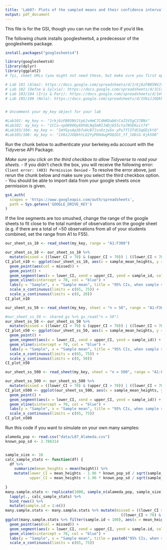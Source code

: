 ```yaml
---
title: 'Lab07: Plots of the sampled means and their confidence intervals'
output: pdf_document
---
```


This file is for the GSI, though you can run the code too if you'd like.

The following chunk installs googlesheets4, a predecessor of the googlesheets package.
```r
install.packages("googlesheets4")
```

```r
library(googlesheets4)
library(dplyr)
library(ggplot2)
# fyi, sheet URLs (you might not need these, but make sure you first open the sheet in your browser or the following code won't run.)

# Lab 101 (Alma): https://docs.google.com/spreadsheets/d/1rkj6zFB05NVJtp6JvHmC7CdHKDabKrCaI5V5gCS7BNs/edit#gid=0
# Lab 102 (Defne & Sylvia): https://docs.google.com/spreadsheets/d/1CCa-npOK90Oy8Xh0LNq5mRIJmDj655cYa7N5EKuit74/edit#gid=0
# Lab 103/104 (Iris & Pari): https://docs.google.com/spreadsheets/d/1mYGysAp3b7uHcB7JsnXzjwSx-yPu7fl5TdCGqGDjktQ/edit#gid=0
# Lab 105/106 (Nola): https://docs.google.com/spreadsheets/d/1V6zJJOQkhtLE2YyPDHdwgPDQ2Gt_tf_lODiG-0jk5O8/edit#gid=0


# Uncomment your my_key object for your lab 

#Lab101: my_key <- "1rkj6zFB05NVJtp6JvHmC7CdHKDabKrCaI5V5gCS7BNs"
#Lab102: my_key <- "1CCa-npOK90Oy8Xh0LNq5mRIJmDj655cYa7N5EKuit74"
#Lab103/104: my_key <- "1mYGysAp3b7uHcB7JsnXzjwSx-yPu7fl5TdCGqGDjktQ"
#Lab105/106: my_key <- "1V6zJJOQkhtLE2YyPDHdwgPDQ2Gt_tf_lODiG-0jk5O8"
```

Run the chunk below to authenticate your berkeley.edu account with the Tidyverse API Package.

*Make sure you click on the third checkbox to allow Tidyverse to read your sheets.*
- If you didn't check the box, you will receive the following error: `Client error: (403) Permission Denied`
- To resolve the error above, just rerun the chunk below and make sure you select the third checkbox option.
- You should be able to import data from your google sheets once permission is given.

```r
gs4_auth(
  scopes = 'https://www.googleapis.com/auth/spreadsheets',
  path = Sys.getenv('GOOGLE_DRIVE_KEY')
)
```

If the line segments are too smushed, change the range of the google sheets to fit close to the total number of observations on the google sheet (e.g. if there are a total of ~50 observations from all of your students combined, set the range from A1 to F55).

```r
our_sheet_ss_10 <- read_sheet(my_key, range = "A1:F300")

our_sheet_ss_10 <- our_sheet_ss_10 %>% 
  mutate(missed = ((lower_CI > 70) & (upper_CI > 70)) | ((lower_CI < 70) & (upper_CI < 70)))
CI_plot_n10 <- ggplot(our_sheet_ss_10, aes(x = sample_mean_heights, y = sample_id)) +
  geom_point(aes(col = missed)) +
  geom_point() + 
  geom_segment(aes(x = lower_CI, xend = upper_CI, yend = sample_id, col = missed)) +
  geom_vline(xintercept = 70, col = "blue") +
  labs(y = "Sample", x = "Sample mean", title = "95% CIs, when sample size = 10") + 
  scale_x_continuous(limits = c(65, 75)) + 
  scale_y_continuous(limits = c(0, 20))
CI_plot_n10
```


```r
our_sheet_ss_50 <- read_sheet(my_key, sheet = "n = 50", range = "A1:F300")

#our_sheet_ss_50 <- shared_gs %>% gs_read("n = 50")
our_sheet_ss_50 <- our_sheet_ss_50 %>% 
  mutate(missed = ((lower_CI > 70) & (upper_CI > 70)) | ((lower_CI < 70) & (upper_CI < 70)))
CI_plot_n50 <- ggplot(our_sheet_ss_50, aes(x = sample_mean_heights, y = sample_id)) +
  geom_point() + 
  geom_segment(aes(x = lower_CI, xend = upper_CI, yend = sample_id)) +
  geom_vline(xintercept = 70, col = "blue") +
  labs(y = "Sample", x = "Sample mean", title = "95% CIs, when sample size = 50") + 
  scale_x_continuous(limits = c(65, 75)) + 
  scale_y_continuous(limits = c(0, 50))
CI_plot_n50
```

```r
our_sheet_ss_500 <- read_sheet(my_key, sheet = "n = 500", range = "A1:F300")

our_sheet_ss_500 <- our_sheet_ss_500 %>% 
  mutate(missed = ((lower_CI > 70) & (upper_CI > 70)) | ((lower_CI < 70) & (upper_CI < 70)))
CI_plot_n500 <- ggplot(our_sheet_ss_500, aes(x = sample_mean_heights, y = sample_id)) +
  geom_point() + 
  geom_segment(aes(x = lower_CI, xend = upper_CI, yend = sample_id)) +
  geom_vline(xintercept = 70, col = "blue") +
  labs(y = "Sample", x = "Sample mean", title = "95% CIs, when sample size = 500") + 
  scale_x_continuous(limits = c(65, 75))
CI_plot_n500
```

Run this code if you want to simulate on your own many samples:

```r
alameda_pop <- read.csv("data/L07_Alameda.csv")
known_pop_sd <- 2.786314


sample_size <- 10 
calc_sample_stats <- function(df) {
  df %>% 
    summarize(mean_heights = mean(height)) %>%
    mutate(lower_CI = mean_heights - 1.96 * known_pop_sd / sqrt(sample_size),
           upper_CI = mean_heights + 1.96 * known_pop_sd / sqrt(sample_size))
  
}
many.sample.stats <- replicate(1000, sample_n(alameda_pop, sample_size), simplify = F) %>%
  lapply(., calc_sample_stats) %>%
  bind_rows() %>%
  mutate(sample.id = 1:n())
many.sample.stats <- many.sample.stats %>% mutate(missed = ((lower_CI > 70) & (upper_CI > 70)) | 
                                                    ((lower_CI < 70) & (upper_CI < 70)))
ggplot(many.sample.stats %>% filter(sample.id < 100), aes(x = mean_heights, y = sample.id)) + 
  geom_point(aes(col = missed)) + 
  geom_segment(aes(x = lower_CI, xend = upper_CI, yend = sample.id, col = missed)) +
  geom_vline(xintercept = 70, col = "blue") +
  labs(y = "Sample", x = "Sample mean", title = paste0("95% CIs, when sample size = ", sample_size)) + 
  scale_x_continuous(limits = c(65, 75))
```

